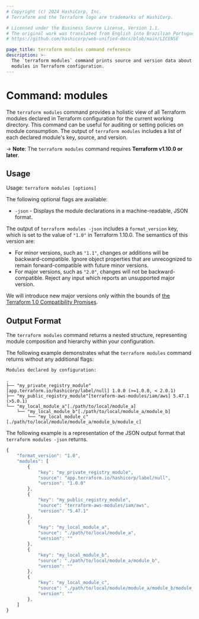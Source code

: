 ```yaml
---
# Copyright (c) 2024 HashiCorp, Inc.
# Terraform and the Terraform logo are trademarks of HashiCorp.

# Licensed under the Business Source License, Version 1.1.
# The original work was translated from English into Brazilian Portuguese.
# https://github.com/hashicorp/web-unified-docs/blob/main/LICENSE

page_title: terraform modules command reference
description: >-
  The `terraform modules` command prints source and version data about all declared
  modules in Terraform configuration.
---
```


# Command: modules

The `terraform modules` command provides a holistic view of all Terraform modules
declared in Terraform configuration for the current working directory.
This command can be useful for auditing or setting policies on module consumption.
The output of `terraform modules` includes a list of each declared module's
key, source, and version.

-> **Note**: The `terraform modules` command requires **Terraform v1.10.0 or later**.

## Usage

Usage: `terraform modules [options]`

The following optional flags are available:

- `-json` - Displays the module declarations in a machine-readable, JSON format.

The output of `terraform modules -json` includes a `format_version` key, which is set to the value of `"1.0"` in Terraform 1.10.0. The semantics of this version are:

- For minor versions, such as `"1.1"`, changes or additions will be backward-compatible.
  Ignore object properties that are unrecognized to remain forward-compatible
  with future minor versions.
- For major versions, such as `"2.0"`, changes will not be backward-compatible. Reject any input which reports an unsupported major version.

We will introduce new major versions only within the bounds of
[the Terraform 1.0 Compatibility Promises](/terraform/language/v1-compatibility-promises).

## Output Format

The `terraform modules` command returns a nested structure, representing module composition and hierarchy within your configuration.

The following example demonstrates what the `terraform modules` command returns without any additional flags:

```shell-session
Modules declared by configuration:

.
├── "my_private_registry_module"[app.terraform.io/hashicorp/label/null] 1.0.0 (>=1.0.0, < 2.0.1)
├── "my_public_registry_module"[terraform-aws-modules/iam/aws] 5.47.1 (>5.0.1)
└── "my_local_module_a"[./path/to/local/module_a]
    └── "my_local_module_b"[./path/to/local/module_a/module_b]
        └── "my_local_module_c"[./path/to/local/module/module_a/module_b/module_c]
```

The following example is a representation of the JSON output format that `terraform modules -json` returns.

```javascript
{
    "format_version": "1.0",
    "modules": [
        {
            "key": "my_private_registry_module",
            "source": "app.terraform.io/hashicorp/label/null",
            "version": "1.0.0"
        },
        {
            "key": "my_public_registry_module",
            "source": "terraform-aws-modules/iam/aws",
            "version": "5.47.1"
        },
        {
            "key": "my_local_module_a",
            "source": "./path/to/local/module_a",
            "version": ""
        },
        {
            "key": "my_local_module_b",
            "source": "./path/to/local/module_a/module_b",
            "version": ""
        },
        {
            "key": "my_local_module_c",
            "source": "./path/to/local/module/module_a/module_b/module_c",
            "version": ""
        },
    ]
}
```


